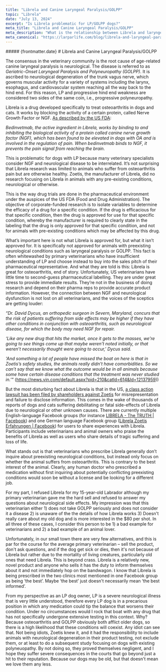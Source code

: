 ```yaml
---
title: "Librela and Canine Laryngeal Paralysis/GOLPP"
topic: "Librela"
date: "July 13, 2024"
excerpt: "Is Librela problematic for LP/GOLPP dogs?"
meta_title: "Librela and Canine Laryngeal Paralysis/GOLPP"
meta_description: "What is the relationship between Librela and laryngeal paralysis?" 
meta_canonical: "https://larparlife.com/blog/librela-and-laryngeal-paralysis-golpp"
---
```


<div>
##### {frontmatter.date}
# Librela and Canine Laryngeal Paralysis/GOLPP
</div>

The consensus in the veterinary community is the root cause of age-related canine laryngeal paralysis is neurological. The disease is referred to as *Geriatric-Onset Laryngeal Paralysis and Polyneuropathy (GOLPP)*. It is ascribed to neurological degeneration of the trunk vagus nerve, which governs muscular activity for a variety of systems including the larynx, esophagus, and cardiovascular system reaching all the way back to the hind end. For this reason, LP and progressive hind end weakness are considered two sides of the same coin, i.e., progressive polyneuropathy.

Librela is a drug developed specifically to treat osteoarthritis in dogs and cats. It works by blocking the activity of a certain protein, called Nerve Growth Factor or NGF. <a href="https://www.fda.gov/animal-veterinary/cvm-updates/fda-approves-first-monoclonal-antibody-dogs-osteoarthritis-pain" className="link-dark" target="_blank" rel="noreferrer noopener">As described by the US FDA</a>: 

*Bedinvetmab, the active ingredient in Librela, works by binding to and inhibiting the biological activity of a protein called canine nerve growth factor (NGF), which has been found to be elevated in dogs with OA and is involved in the regulation of pain. When bedinvetmab binds to NGF, it prevents the pain signal from reaching the brain.* 

This is problematic for dogs with LP because many veterinary specialists consider NGF and neurological disease to be interrelated. It&rsquo;s not surprising that Librela research was limited to animals who suffer from osteoarthritis pain but are otherwise healthy. Zoetis, the manufacturer of Librela, did no research focusing on Librela in animals with any pre-existing conditions, neurological or otherwise. 

This is the way drug trials are done in the pharmaceutical environment under the auspices of the US FDA (Food and Drug Administration). The objective of corporate-funded research is to isolate variables to determine the efficacy of a drug for a specific condition. If the drug is efficacious for that specific condition, then the drug is approved for use for that specific condition, whereby the manufacturer is required to clearly state in the labeling that the drug is only approved for that specific condition, and not for animals with pre-existing conditions which may be affected by this drug. 

What&rsquo;s important here is not what Librela is approved for, but what it isn&rsquo;t approved for. It is specifically not approved for animals with preexisting neurological conditions such as laryngeal paralysis or GOLPP. This fact is often whitewashed by primary veterinarians who have insufficient understanding of LP and choose instead to buy into the sales pitch of their pharmaceutical representative. And what they are told is this: Librela is great for osteoarthritis, end of story. Unfortunately, US veterinarians have little time to second-guess pharmaceutical labelling. They are under great stress to provide immediate results. They&rsquo;re not in the business of doing research and depend on their pharma reps to provide accurate product information. However, the connection between NGF and neurological dysfunction is not lost on all veterinarians, and the voices of the sceptics are getting louder:

*“Dr. David Dycus, an orthopedic surgeon in Severn, Maryland, concurs that the risk of patients suffering from side effects may be higher if they have other conditions in conjunction with osteoarthritis, such as neurological disease, for which the body may need NGF for repair.*

*&lsquo;Like any new drug that hits the market, once it gets to the masses, we're going to see things come up that maybe weren&rsquo;t noted initially, or that weren&rsquo;t necessarily thought were going to occur,' Dycus said.*

*'And something a lot of people have missed the boat on here is that in Zoetis&rsquo;s safety studies, the animals really didn&rsquo;t have comorbidities. So we can&rsquo;t say that we know what the outcome would be in all animals because some have certain disease conditions that the treatment was never studied in.&rsquo;"* 
(<a href="https://news.vin.com/default.aspx?pid=210&catId=614&Id=12137959" className="link-dark" target="_blank" rel="noreferrer noopener">https://news.vin.com/default.aspx?pid=210&catId=614&Id=12137959)</a>)

But the most disturbing fact about Librela is that in the US, <a href="https://www.prnewswire.com/news-releases/investigation-alert-the-schall-law-firm-announces-it-is-investigating-claims-against-zoetis-inc-and-encourages-investors-with-losses-to-contact-the-firm-302116262.html" className="link-dark" target="_blank" rel="noreferrer noopener">a class action lawsuit has been filed by shareholders against Zoetis</a> for misrepresentation and failure to disclose information. This comes in the wake of thousands of reports of dogs and cats suffering debilitating or fatal side-effects of Librela due to neurological or other unknown causes. There are currently multiple English-language Facebook groups (for instance <a href="https://www.facebook.com/groups/235489239569004" className="link-dark" target="_blank" rel="noreferrer noopener">LIBRELA - The TRUTH | Facebook</a>) and one German language Facebook group (<a href="https://www.facebook.com/groups/494581461920472" className="link-dark" target="_blank" rel="noreferrer noopener">Librela Zoetis Erfahrungen | Facebook</a>) for users to share experiences with Librela. Participants include veterinarians and animal owners who praise the benefits of Librela as well as users who share details of tragic suffering and loss of life. 

What stands out is that veterinarians who prescribe Librela generally don&rsquo;t inquire about preexisting neurological conditions, but instead only focus on whether the animal suffers from osteoarthritis. This is contrary to the best interest of the animal. Clearly, any human doctor who prescribed a medication without first inquiring about potentially conflicting preexisting conditions would soon be without a license and be looking for a different job.

For my part, I refused Librela for my 15-year-old Labrador although my primary veterinarian gave me the hard sell and refused to answer my questions about neurological side effects. My impression was that this veterinarian either 1) does not take GOLPP seriously and does not consider it a disease 2) is unaware of the the details of how Librela works 3) Doesn't really care about my old dog and is more interested in the $80 per shot. In all three of these cases, I consider this person to be 1) a bad example for veterinarians and 2) a bad example of an animal lover. 

Unfortunately, in our small town there are very few alternatives, and this is par for the course for the average primary veterinarian –  sell the product, don't ask questions, and if the dog get sick or dies, then it's not because of Librela but rather due to the  mortality of living creatures, particularly old ones that need Librela. This is beyond crass. Librela is a relatively new, novel product and anyone who sells it has the duty to inform themselves about it and not immediately hop on the bandwagon. I know that Librela is being prescribed in the two clinics most mentioned in one Facebook group as being &lsquo;the best&rsquo;. Maybe &lsquo;the best&rsquo; just doesn't necessarily mean &lsquo;the best informed&rsquo;. 

From my perspective as an LP dog owner, LP is a severe neurological illness that is very little understood, therefore every LP dog is in a precarious position in which any medication could tip the balance that worsens their condition. Under no circumstances would I rock that boat with any drug that has not specifically undergone extensive testing in this context. Why? Because osteoarthritis and GOLPP obviously both afflict older dogs, so there is a high likelihood that these conditions will coexist. Any idiot can see that. Not being idiots, Zoetis knew it, and it had the responsibility to include animals with neurological degeneration in their product testing, not exclude them, or at least to do a subsequent study focusing on dogs with existing polyneuopathy. By not doing so, they proved themselves negligent, and I hope they suffer severe consequences in the courts that go beyond just a hit to their reputation. Because our dogs may be old, but that doesn't mean we love them any less.
